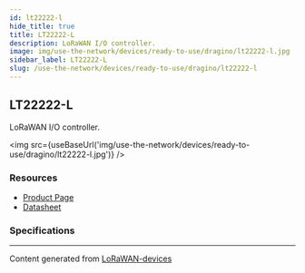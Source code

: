 ```yaml
---
id: lt22222-l
hide_title: true
title: LT22222-L
description: LoRaWAN I/O controller.
image: img/use-the-network/devices/ready-to-use/dragino/lt22222-l.jpg
sidebar_label: LT22222-L
slug: /use-the-network/devices/ready-to-use/dragino/lt22222-l
---
```



## LT22222-L

LoRaWAN I/O controller.

<img src={useBaseUrl('img/use-the-network/devices/ready-to-use/dragino/lt22222-l.jpg')} />

### Resources

- [Product Page](http://www.dragino.com/products/lora-lorawan-end-node/item/156-lt-22222-l.html)
- [Datasheet](http://www.dragino.com/downloads/index.php?dir=LT_LoRa_IO_Controller/LT22222-L/)

### Specifications

---

Content generated from [LoRaWAN-devices](https://github.com/TheThingsNetwork/lorawan-devices)

